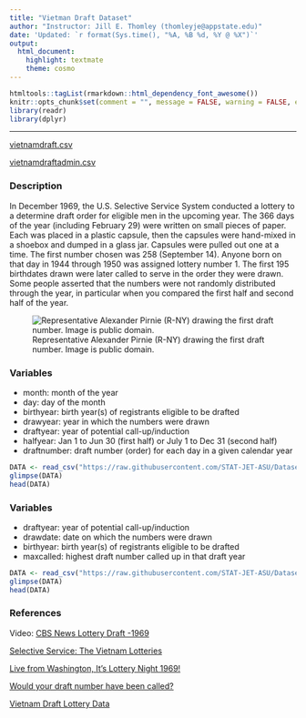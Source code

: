 ```yaml
---
title: "Vietman Draft Dataset"
author: "Instructor: Jill E. Thomley (thomleyje@appstate.edu)"
date: 'Updated: `r format(Sys.time(), "%A, %B %d, %Y @ %X")`'
output: 
  html_document: 
    highlight: textmate
    theme: cosmo
---
```


```r
htmltools::tagList(rmarkdown::html_dependency_font_awesome())
knitr::opts_chunk$set(comment = "", message = FALSE, warning = FALSE, echo = FALSE)
library(readr)
library(dplyr)
```

<hr>

<i class="fas fa-database"></i> [vietnamdraft.csv](https://raw.githubusercontent.com/STAT-JET-ASU/Datasets/master/Instructor/vietnamdraft.csv)

<i class="fas fa-database"></i> [vietnamdraftadmin.csv](https://raw.githubusercontent.com/STAT-JET-ASU/Datasets/master/Instructor/vietnamdraftadmin.csv)


### Description

In December 1969, the U.S. Selective Service System conducted a lottery to a determine draft order for eligible men in the upcoming year. The 366 days of the year (including February 29) were written on small pieces of paper. Each was placed in a plastic capsule, then the capsules were hand-mixed in a shoebox and dumped in a glass jar. Capsules were pulled out one at a time. The first number chosen was 258 (September 14). Anyone born on that day in 1944 through 1950 was assigned lottery number 1. The first 195 birthdates drawn were later called to serve in the order they were drawn. Some people asserted that the numbers were not randomly distributed through the year, in particular when you compared the first half and second half of the year.

![Representative Alexander Pirnie (R-NY) drawing the first draft number. Image is public domain.](https://stat-jet-asu.github.io/Moodlepics/draftlottery1968.jpg)


### Variables

* month: month of the year
* day: day of the month
* birthyear: birth year(s) of registrants eligible to be drafted
* drawyear: year in which the numbers were drawn
* draftyear: year of potential call-up/induction
* halfyear: Jan 1 to Jun 30 (first half) or July 1 to Dec 31 (second half)  
* draftnumber: draft number (order) for each day in a given calendar year

```r
DATA <- read_csv("https://raw.githubusercontent.com/STAT-JET-ASU/Datasets/master/Instructor/vietnamdraft.csv")
glimpse(DATA)
head(DATA)
```


### Variables

* draftyear: year of potential call-up/induction
* drawdate: date on which the numbers were drawn
* birthyear: birth year(s) of registrants eligible to be drafted
* maxcalled: highest draft number called up in that draft year

```r
DATA <- read_csv("https://raw.githubusercontent.com/STAT-JET-ASU/Datasets/master/Instructor/vietnamdraftadmin.csv")
glimpse(DATA)
head(DATA)
```


### References

Video: [CBS News Lottery Draft -1969](https://youtu.be/-p5X1FjyD_g)

[Selective Service: The Vietnam Lotteries](https://www.sss.gov/About/History-And-Records/lotter1)

[Live from Washington, It’s Lottery Night 1969!](http://www.historynet.com/live-from-dc-its-lottery-night-1969.htm)

[Would your draft number have been called?](https://www.usatoday.com/vietnam-war/draft-picker)

[Vietnam Draft Lottery Data](http://www.randomservices.org/random/data/Draft.html)
